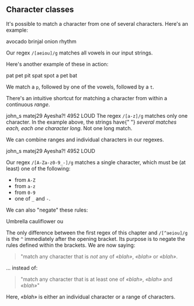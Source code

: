## Character classes

It's possible to match a character from one of several characters. Here's an example:

<Example source="[aeiou]" flags="g">
    <String>avocado</String>
    <String>brinjal</String>
    <String>onion</String>
    <String>rhythm</String>
</Example>

Our regex `/[aeiou]/g` matches all vowels in our input strings.

Here's another example of these in action:

<Example source="p[aeiou]t" flags="g">
    <String>pat</String>
    <String>pet</String>
    <String>pit</String>
    <String>spat</String>
    <String>spot a pet</String>
    <String>bat</String>
</Example>

We match a `p`, followed by one of the vowels, followed by a `t`.

There's an intuitive shortcut for matching a character from within a continuous _range_.

<Example source="[a-z]" flags="g">
    <String>john_s</String>
    <String>matej29</String>
    <String>Ayesha?!</String>
    <String>4952</String>
    <String>LOUD</String>
</Example>
<Warning>
    The regex <code>/[a-z]/g</code> matches only one character. In the example
    above, the strings have{" "}
    <em>several matches each, each one character long</em>. Not one long match.
</Warning>

We can combine ranges and individual characters in our regexes.

<Example source="[A-Za-z0-9_-]" flags="g">
    <String>john_s</String>
    <String>matej29</String>
    <String>Ayesha?!</String>
    <String>4952</String>
    <String>LOUD</String>
</Example>

Our regex `/[A-Za-z0-9_-]/g` matches a single character, which must be (at least) one of the following:

-   from `A-Z`
-   from `a-z`
-   from `0-9`
-   one of `_` and `-`.

We can also "negate" these rules:

<Example source="[^aeiou]" flags="g">
    <String>Umbrella</String>
    <String>cauliflower</String>
    <String>ou</String>
</Example>

The only difference between the first regex of this chapter and `/[^aeiou]/g` is the `^` immediately after the opening bracket. Its purpose is to negate the rules defined within the brackets. We are now saying:

> "match any character that is _not_ any of _«blah»_, _«blah»_ or _«blah»_.

… instead of:

> "match any character that is at least one of _«blah»_, _«blah»_ and _«blah»_"

Here, _«blah»_ is either an individual character or a range of characters.
